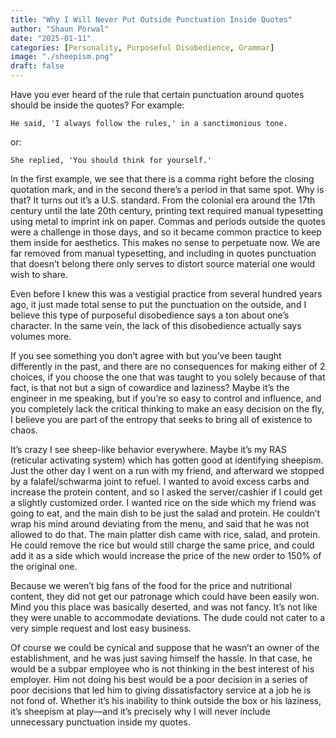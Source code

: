 ```yaml
---
title: "Why I Will Never Put Outside Punctuation Inside Quotes"
author: "Shaun Porwal"
date: "2025-01-11"
categories: [Personality, Purposeful Disobedience, Grammar]
image: "./sheepism.png"
draft: false
---
```


Have you ever heard of the rule that certain punctuation around quotes should be inside the quotes? For example:

`He said, 'I always follow the rules,' in a sanctimonious tone.`

or:

`She replied, 'You should think for yourself.'`

In the first example, we see that there is a comma right before the closing quotation mark, and in the second there's a period in that same spot. Why is that? It turns out it's a U.S. standard. From the colonial era around the 17th century until the late 20th century, printing text required manual typesetting using metal to imprint ink on paper. Commas and periods outside the quotes were a challenge in those days, and so it became common practice to keep them inside for aesthetics. This makes no sense to perpetuate now. We are far removed from manual typesetting, and including in quotes punctuation that doesn't belong there only serves to distort source material one would wish to share.

Even before I knew this was a vestigial practice from several hundred years ago, it just made total sense to put the punctuation on the outside, and I believe this type of purposeful disobedience says a ton about one's character. In the same vein, the lack of this disobedience actually says volumes more.

If you see something you don't agree with but you've been taught differently in the past, and there are no consequences for making either of 2 choices, if you choose the one that was taught to you solely because of that fact, is that not but a sign of cowardice and laziness? Maybe it's the engineer in me speaking, but if you're so easy to control and influence, and you completely lack the critical thinking to make an easy decision on the fly, I believe you are part of the entropy that seeks to bring all of existence to chaos. 

It's crazy I see sheep-like behavior everywhere. Maybe it's my RAS (reticular activating system) which has gotten good at identifying sheepism. Just the other day I went on a run with my friend, and afterward we stopped by a falafel/schwarma joint to refuel. I wanted to avoid excess carbs and increase the protein content, and so I asked the server/cashier if I could get a slightly customized order. I wanted rice on the side which my friend was going to eat, and the main dish to be just the salad and protein. He couldn't wrap his mind around deviating from the menu, and said that he was not allowed to do that. The main platter dish came with rice, salad, and protein. He could remove the rice but would still charge the same price, and could add it as a side which would increase the price of the new order to 150% of the original one.

Because we weren't big fans of the food for the price and nutritional content, they did not get our patronage which could have been easily won. Mind you this place was basically deserted, and was not fancy. It's not like they were unable to accommodate deviations. The dude could not cater to a very simple request and lost easy business. 

Of course we could be cynical and suppose that he wasn't an owner of the establishment, and he was just saving himself the hassle. In that case, he would be a subpar employee who is not thinking in the best interest of his employer. Him not doing his best would be a poor decision in a series of poor decisions that led him to giving dissatisfactory service at a job he is not fond of. Whether it's his inability to think outside the box or his laziness, it's sheepism at play—and it's precisely why I will never include unnecessary punctuation inside my quotes.
